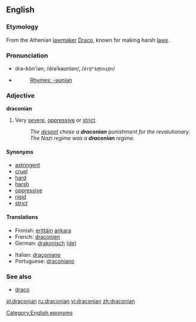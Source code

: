 ==English==

===Etymology===
From the Athenian [[lawmaker]] [[w:Draco (lawgiver)|Draco]], known for making harsh [[law]]s.

===Pronunciation===
*drə-kōn'iən, /drəˈkəʊniən/, /<tt>dr@"k@Uni@n</tt>/
*{{audio|en-us-draconian.ogg|Audio (US)}}
*:[[Rhymes:English:-əʊniən|Rhymes: -əʊniən]]

===Adjective===
'''draconian'''

# Very [[severe]], [[oppressive]] or [[strict]].
#:''The [[despot]] chose a '''draconian''' punishment for the revolutionary.''
#:''The Nazi regime was a '''draconian''' regime.''

====Synonyms====
*[[astringent]]
*[[cruel]]
*[[hard]]
*[[harsh]]
*[[oppressive]]
*[[rigid]]
*[[strict]]

====Translations====
{{trans-top|severe, oppressive or strict}}
*Finnish: [[erittäin]] [[ankara]]
*French: [[draconien]]
*German: [[drakonisch]] [[:de:drakonisch|(de)]]
{{trans-mid}}
*Italian: [[draconiano]]
*Portuguese: [[draconiano]]
{{trans-bottom}}

===See also===
*[[draco]]<!-- latin for "dragon" -->

[[Category:English eponyms]]

[[pl:draconian]]
[[ru:draconian]]
[[vi:draconian]]
[[zh:draconian]]